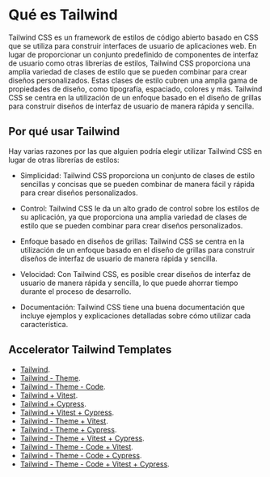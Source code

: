 # Qué es Tailwind

Tailwind CSS es un framework de estilos de código abierto basado en CSS que se utiliza para construir interfaces de usuario de aplicaciones web. En lugar de proporcionar un conjunto predefinido de componentes de interfaz de usuario como otras librerías de estilos, Tailwind CSS proporciona una amplia variedad de clases de estilo que se pueden combinar para crear diseños personalizados. Estas clases de estilo cubren una amplia gama de propiedades de diseño, como tipografía, espaciado, colores y más. Tailwind CSS se centra en la utilización de un enfoque basado en el diseño de grillas para construir diseños de interfaz de usuario de manera rápida y sencilla.


## Por qué usar Tailwind

Hay varias razones por las que alguien podría elegir utilizar Tailwind CSS en lugar de otras librerías de estilos:

  * Simplicidad: Tailwind CSS proporciona un conjunto de clases de estilo sencillas y concisas que se pueden combinar de manera fácil y rápida para crear diseños personalizados.

  * Control: Tailwind CSS le da un alto grado de control sobre los estilos de su aplicación, ya que proporciona una amplia variedad de clases de estilo que se pueden combinar para crear diseños personalizados.

  * Enfoque basado en diseños de grillas: Tailwind CSS se centra en la utilización de un enfoque basado en el diseño de grillas para construir diseños de interfaz de usuario de manera rápida y sencilla.

  * Velocidad: Con Tailwind CSS, es posible crear diseños de interfaz de usuario de manera rápida y sencilla, lo que puede ahorrar tiempo durante el proceso de desarrollo.

  * Documentación: Tailwind CSS tiene una buena documentación que incluye ejemplos y explicaciones detalladas sobre cómo utilizar cada característica.


## Accelerator Tailwind Templates

* [Tailwind](https://github.com/acceleratorProject/templates-react/tree/main/js).
* [Tailwind - Theme](https://github.com/acceleratorProject/templates-react/tree/main/js).
* [Tailwind - Theme - Code](https://github.com/acceleratorProject/templates-react/tree/main/js).
* [Tailwind + Vitest](https://github.com/acceleratorProject/templates-react/tree/main/js).
* [Tailwind + Cypress](https://github.com/acceleratorProject/templates-react/tree/main/js).
* [Tailwind + Vitest + Cypress](https://github.com/acceleratorProject/templates-react/tree/main/js).
* [Tailwind - Theme + Vitest](https://github.com/acceleratorProject/templates-react/tree/main/js).
* [Tailwind - Theme + Cypress](https://github.com/acceleratorProject/templates-react/tree/main/js).
* [Tailwind - Theme + Vitest + Cypress](https://github.com/acceleratorProject/templates-react/tree/main/js).
* [Tailwind - Theme - Code + Vitest](https://github.com/acceleratorProject/templates-react/tree/main/js).
* [Tailwind - Theme - Code + Cypress](https://github.com/acceleratorProject/templates-react/tree/main/js).
* [Tailwind - Theme - Code + Vitest + Cypress](https://github.com/acceleratorProject/templates-react/tree/main/js).
